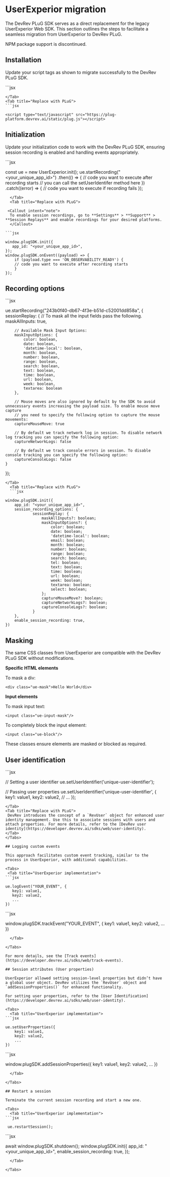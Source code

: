 # UserExperior migration

The DevRev PLuG SDK serves as a direct replacement for the legacy UserExperior Web SDK. This section outlines the steps to facilitate a seamless migration from UserExperior to DevRev PLuG.

<Callout intent="note">
NPM package support is discontinued.
</Callout>

## Installation

Update your script tags as shown to migrate successfully to the DevRev PLuG SDK.
 
<Tabs>
  <Tab title="UserExperior implementation">
    ```jsx

   <script src="https://unpkg.com/user-experior-web@latest/bundle/ue-web-bundle.js"></script>
   ```
  </Tab>
  <Tab title="Replace with PLuG">
   ```jsx

   <script type="text/javascript" src="https://plug-platform.devrev.ai/static/plug.js"></script>
   ```
  </Tab>
</Tabs>

## Initialization

Update your initialization code to work with the DevRev PLuG SDK, ensuring session recording is enabled and handling events appropriately.

<Tabs>
  <Tab title="UserExperior implementation">
```jsx

const ue = new UserExperior.init();
ue.startRecording("<your_unique_app_id>")
.then(() => {
  // code you want to execute after recording starts
  // you can call the setUserIdentifer method here
})
.catch((error) => {
  // code you want to execute if recording fails
});
```
  </Tab>
  <Tab title="Replace with PLuG">

 <Callout intent="note">
  To enable session recordings, go to **Settings** > **Support** > **Session Replays** and enable recordings for your desired platforms.
  </Callout>

```jsx

window.plugSDK.init({
   app_id: "<your_unique_app_id>",
});
window.plugSDK.onEvent((payload) => {
	if (payload.type === 'ON_OBSERVABILITY_READY') {
    // code you want to execute after recording starts
	}
});
```
  </Tab>
 
</Tabs>

## Recording options

<Tabs>
  <Tab title="UserExperior implementation">
```jsx

ue.startRecording("243b0f40-db67-4f3e-b51d-c52001dd858a", {
	sessionReplay: {
		// To mask all the input fields pass the following.
		maskAllInputs: true,
		
		// Available Mask Input Options:
		maskInputOptions: {
		    color: boolean,
		    date: boolean,
		    'datetime-local': boolean,
		    month: boolean,
		    number: boolean,
		    range: boolean,
		    search: boolean,
		    text: boolean,
		    time: boolean,
		    url: boolean,
		    week: boolean,
		    textarea: boolean
		},
		
		// Mouse moves are also ignored by default by the SDK to avoid unnecessary events increasing the payload size. To enable mouse move capture  
		// you need to specify the following option to capture the mouse movements:
		captureMouseMove: true 
		
		// By default we track network log in session. To disable network log tracking you can specify the following option:
		captureNetworkLogs: false 
		
		// By default we track console errors in session. To disable console tracking you can specify the following option:
		captureConsoleLogs: false 
	}
});
```
</Tab>
  <Tab title="Replace with PLuG">
  ```jsx

window.plugSDK.init({
    app_id: "<your_unique_app_id>",
    session_recording_options: {
			sessionReplay: {
				maskAllInputs?: boolean;
				maskInputOptions?: {
					color: boolean;
					date: boolean;
					'datetime-local': boolean;
					email: boolean;
					month: boolean;
					number: boolean;
					range: boolean;
					search: boolean;
					tel: boolean;
					text: boolean;
					time: boolean;
					url: boolean;
					week: boolean;
					textarea: boolean;
					select: boolean;
				};
				captureMouseMove?: boolean;
				captureNetworkLogs?: boolean;
				captureConsoleLogs?: boolean;
			}
    },
    enable_session_recording: true,
})
```
  </Tab>
 
</Tabs>

## Masking

The same CSS classes from UserExperior are compatible with the DevRev PLuG SDK without modifications.

**Specific HTML elements**

To mask a div:
 ```
<div class="ue-mask">Hello World</div>
 ```

**Input elements**

To mask input text:

 ```
<input class="ue-input-mask"/>
 ```

To completely block the input element:

 ```
<input class="ue-block"/>
 ```

These classes ensure elements are masked or blocked as required.

## User identification

<Tabs>
  <Tab title="UserExperior implementation">
 ```jsx

// Setting a user identifier
ue.setUserIdentifier('unique-user-identifier');

// Passing user properties
ue.setUserIdentifier('unique-user-identifier', {
  key1: value1,
  key2: value2,
  // ...
});
 ```
</Tab>
<Tab title="Replace with PLuG">
  DevRev introduces the concept of a `RevUser` object for enhanced user identity management. Use this to associate sessions with users and attach properties. For more details, refer to the [DevRev user identity](https://developer.devrev.ai/sdks/web/user-identity).
</Tab>
</Tabs>

## Logging custom events

This approach facilitates custom event tracking, similar to the process in UserExperior, with additional capabilities.

<Tabs>
  <Tab title="UserExperior implementation">
```jsx

ue.logEvent("YOUR_EVENT", {
    key1: value1,
    key2: value2,
    ...
})
```
  </Tab>
  <Tab title="Replace with PLuG">
```jsx

window.plugSDK.trackEvent("YOUR_EVENT", {
    key1: value1,
    key2: value2,
    ...
})
```
  </Tab>
 
</Tabs>

For more details, see the [Track events](https://developer.devrev.ai/sdks/web/track-events).

## Session attributes (User properties)

UserExperior allowed setting session-level properties but didn’t have a global user object. DevRev utilizes the `RevUser` object and `addSessionProperties()` for enhanced functionality.

For setting user properties, refer to the [User Identification](https://developer.devrev.ai/sdks/web/user-identity).

<Tabs>
  <Tab title="UserExperior implementation">
```jsx

ue.setUserProperties({
    key1: value1,
    key2: value2,
    ...
})
```
  </Tab>
  <Tab title="Replace with PLuG">
```jsx
 
window.plugSDK.addSessionProperties({
    key1: value1,
    key2: value2,
    ...
})
```
  </Tab>
 
</Tabs>

## Restart a session

Terminate the current session recording and start a new one.

<Tabs>
  <Tab title="UserExperior implementation">
```jsx

 ue.restartSession();
```  
</Tab>
  <Tab title="Replace with PLuG">
```jsx

await window.plugSDK.shutdown();
window.plugSDK.init({
   app_id: "<your_unique_app_id>",
   enable_session_recording: true,
});
```
  </Tab>
 
</Tabs>




